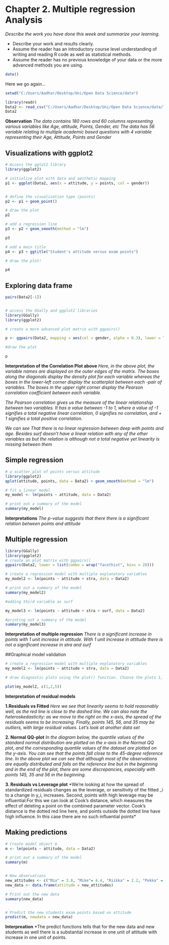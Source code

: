 # Chapter 2. Multiple regression Analysis

*Describe the work you have done this week and summarize your learning.*

- Describe your work and results clearly. 
- Assume the reader has an introductory course level understanding of writing and reading R code as well as statistical methods.
- Assume the reader has no previous knowledge of your data or the more advanced methods you are using.

```r
date()
```

Here we go again...
```r

setwd("C:/Users/Aadhar/Desktop/Uni/Open Data Science/data")

library(readr)
Data2 <- read_csv("C:/Users/Aadhar/Desktop/Uni/Open Data Science/data/learning2014.csv",show_col_types = FALSE)
Data2

```
**Observation**
*The data contains 180 rows and 60 columns representing various variables like Age, attitude, Points, Gender, etc*
*The data has 56 variable relating to multiple academic based questions with 4 variable representing their Age, Attitude, Points and Gender*

## Visualizations with ggplot2

```r
# Access the gglot2 library
library(ggplot2)

# initialize plot with data and aesthetic mapping
p1 <- ggplot(Data2, aes(x = attitude, y = points, col = gender))


# define the visualization type (points)
p2 <- p1 + geom_point()

# draw the plot
p2

# add a regression line
p3 <- p2 + geom_smooth(method = "lm")

p3

# add a main title
p4 <- p3 + ggtitle("Student's attitude versus exam points")

# draw the plot!

p4
```

## Exploring data frame

```r
pairs(Data2[-1])


# access the GGally and ggplot2 libraries
library(GGally)
library(ggplot2)

# create a more advanced plot matrix with ggpairs()

p <- ggpairs(Data2, mapping = aes(col = gender, alpha = 0.3), lower = list(combo = wrap("facethist", bins = 20)))

#draw the plot

p

```
**Interpretation of the Correlation Plot above**
*Here, in the above plot, the variable names are displayed on the outer edges of the matrix. The boxes along the diagonals display the density plot for each variable whereas the boxes in the lower-left corner display the scatterplot between each -pair of variables. The boxes in the upper right corner display the Pearson correlation coefficient between each variable.*

*The Pearson correlation gives us the measure of the linear relationship between two variables. It has a value between -1 to 1, where a value of -1 signifies a total negative linear correlation, 0 signifies no correlation, and + 1 signifies a total positive correlation.*

*We can see That there is no linear regression between deep with points and age. Besides surf doesn't have a linear relation with any of the other variables as but the relation is although not a total negative yet linearity is missing between them*

## Simple regression

```r
# a scatter plot of points versus attitude
library(ggplot2)
qplot(attitude, points, data = Data2) + geom_smooth(method = "lm")

# fit a linear model
my_model <- lm(points ~ attitude, data = Data2)

# print out a summary of the model
summary(my_model)
```
**Interpretations**
*The p-value suggests that there there is a significant relation between points and attitude*

## Multiple regression

```r
library(GGally)
library(ggplot2)
# create an plot matrix with ggpairs()
ggpairs(Data2, lower = list(combo = wrap("facethist", bins = 20)))

# create a regression model with multiple explanatory variables
my_model2 <- lm(points ~ attitude + stra, data = Data2)

# print out a summary of the model
summary(my_model2)

#adding third variable as surf

my_model3 <- lm(points ~ attitude + stra + surf, data = Data2)

#printing out a summary of the model
summary(my_model3)
```
**Interpretation of multiple regression**
*There is a significant increase in points with 1 unit increase in attitude. With 1 unit increase in attitude there is not a significant increase in stra and surf*

##Graphical model validation

```r
# create a regression model with multiple explanatory variables
my_model2 <- lm(points ~ attitude + stra, data = Data2)

# draw diagnostic plots using the plot() function. Choose the plots 1, 2 and 5

plot(my_model2, c(1,2,5))
```
**Interpretation of residual models**

**1.Residuals vs Fitted**
*Here we see that linearity seems to hold reasonably well, as the red line is close to the dashed line. We can also note the heteroskedasticity: as we move to the right on the x-axis, the spread of the residuals seems to be increasing. Finally, points 145, 56, and 35 may be outliers, with large residual values. Let’s look at another data set*

**2. Normal QQ-plot**
*In the diagram below, the quantile values of the standard normal distribution are plotted on the x-axis in the Normal QQ plot, and the corresponding quantile values of the dataset are plotted on the y-axis. You can see that the points fall close to the 45-degree reference line. In the above plot we can see that although most of the observations are equally distributed and falls on the reference line but in the beginning and in the end of the plot, there are some discrepancies, especially with points 145, 35 and 56 in the beginning.*

**3. Residuals vs Leverage plot**
*We’re looking at how the spread of standardized residuals changes as the leverage, or sensitivity of the fitted \hat{y}_i to a change in y_i, increases. Second, points with high leverage may be influential:For this we can look at Cook’s distance, which measures the effect of deleting a point on the combined parameter vector. Cook’s distance is the dotted red line here, and points outside the dotted line have high influence. In this case there are no such influential points*


## Making predictions

```r
# Create model object m
m <- lm(points ~ attitude, data = Data2)

# print out a summary of the model
summary(m)


# New observations
new_attitudes <- c("Mia" = 3.8, "Mike"= 4.4, "Riikka" = 2.2, "Pekka" = 2.9)
new_data <- data.frame(attitude = new_attitudes)

# Print out the new data
summary(new_data)


# Predict the new students exam points based on attitude
predict(m, newdata = new_data) 
```
**Interpreation**
*The predict functions tells that for the new data and new students as well there is a substantial increase in one unit of attitude with increase in one unit of points.